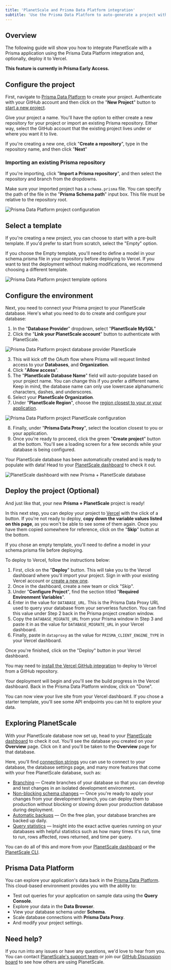 ```yaml
---
title: 'PlanetScale and Prisma Data Platform integration'
subtitle: 'Use the Prisma Data Platform to auto-generate a project with Prisma and PlanetScale and deploy it to Vercel.'
---
```


## Overview

The following guide will show you how to integrate PlanetScale with a Prisma application using the Prisma Data Platform integration and, optionally, deploy it to Vercel.

**This feature is currently in Prisma Early Access.**
## Configure the project

First, navigate to [Prisma Data Platform](https://cloud.prisma.io/projects/) to create your project. Authenticate with your GitHub account and then click on the "**New Project**" button to [start a new project](https://cloud.prisma.io/projects/create).

Give your project a name. You'll have the option to either create a new repository for your project or import an existing Prisma repository. Either way, select the GitHub account that the existing project lives under or where you want it to live.

If you're creating a new one, click "**Create a repository**", type in the repository name, and then click "**Next**"

### Importing an existing Prisma repository

If you're importing, click "**Import a Prisma repository**", and then select the repository and branch from the dropdowns.

Make sure your imported project has a `schema.prisma` file. You can specify the path of the file in the "**Prisma Schema path**" input box. This file must be relative to the repository root.

![Prisma Data Platform project configuration](/img/docs/prisma-cloud-configuration.png)

## Select a template

If you're creating a new project, you can choose to start with a pre-built template. If you'd prefer to start from scratch, select the "Empty" option.

<InfoBlock type="note">
  If you choose the Empty template, you'll need to define a model in your <inlineCode>schema.prisma</inlineCode> file in your repository before deploying to Vercel. If you want to test the deployment without making modifications, we recommend choosing a different template.
</InfoBlock>

![Prisma Data Platform project template options](/img/docs/prisma-cloud-templates.png)

## Configure the environment

Next, you need to connect your Prisma project to your PlanetScale database. Here's what you need to do to create and configure your database:

1. In the "**Database Provider**" dropdown, select "**PlanetScale MySQL**"
2. Click the "**Link your PlanetScale account**" button to authenticate with PlanetScale.

![Prisma Data Platform project database provider PlanetScale](/img/docs/prisma-planetscale-login.png)

3. This will kick off the OAuth flow where Prisma will request limited access to your **Databases**, and **Organization**.
4. Click "**Allow access**".
5. The "**PlanetScale Database Name**" field will auto-populate based on your project name. You can change this if you prefer a different name. Keep in mind, the database name can only use lowercase alphanumeric characters, dashes, and underscores.
6. Select your **PlanetScale Organization**.
7. Under "**PlanetScale Region**", choose the [region closest to your or your application](https://docs.planetscale.com/concepts/regions).

![Prisma Data Platform project PlanetScale configuration](/img/docs/prisma-planetscale-configuration.png)

8. Finally, under "**Prisma Data Proxy**", select the location closest to you or your application.
9. Once you're ready to proceed, click the green "**Create project**" button at the bottom. You'll see a loading screen for a few seconds while your database is being configured.

Your PlanetScale database has been automatically created and is ready to populate with data! Head to your [PlanetScale dashboard](https://app.planetscale.com/) to check it out.

![PlanetScale dashboard with new Prisma + PlanetScale database](/img/docs/prisma-planetscale-database.png)

## Deploy the project (Optional)

And just like that, your new **Prisma + PlanetScale** project is ready!

In this next step, you can deploy your project to [Vercel](https://vercel.com) with the click of a button. If you're not ready to deploy, **copy down the variable values listed on this page**, as you won't be able to see some of them again. Once you have them copied somewhere for reference, click on the "**Skip**" button at the bottom.

<InfoBlock type="note">
  If you chose an empty template, you'll need to define a model in your <inlineCode>schema.prisma</inlineCode> file before deploying.
</InfoBlock>

To deploy to Vercel, follow the instructions below:

1. First, click on the "**Deploy**" button. This will take you to the Vercel dashboard where you'll import your project. Sign in with your existing Vercel account or [create a new one](https://vercel.com/signup).
2. Once in the dashboard, create a new team or click "Skip".
3. Under "**Configure Project**", find the section titled "**Required Environment Variables**".
4. Enter in the value for `DATABASE_URL`. This is the Prisma Data Proxy URL used to query your database from your serverless function. You can find this value under Step 2 back in the Prisma project creation window.
5. Copy the `DATABASE_MIGRATE_URL` from your Prisma window in Step 3 and paste it in as the value for `DATABASE_MIGRATE_URL` in your Vercel dashboard.
6. Finally, paste in `dataproxy` as the value for `PRISMA_CLIENT_ENGINE_TYPE` in your Vercel dashboard.

Once you're finished, click on the "Deploy" button in your Vercel dashboard.

<InfoBlock type="note">
  You may need to <a href="https://github.com/apps/vercel">install the Vercel GitHub integration</a> to deploy to Vercel from a GitHub repository.
</InfoBlock>

Your deployment will begin and you'll see the build progress in the Vercel dashboard. Back in the Prisma Data Platform window, click on "Done".

You can now view your live site from your Vercel dashboard. If you chose a starter template, you'll see some API endpoints you can hit to explore your data.

## Exploring PlanetScale

With your PlanetScale database now set up, head to your [PlanetScale dashboard](https://app.planetscale.com/) to check it out. You'll see the database you created on your **Overview** page. Click on it and you'll be taken to the **Overview** page for that database.

Here, you'll find [connection strings](https://docs.planetscale.com/concepts/connection-strings) you can use to connect to your database, the database settings page, and many more features that come with your free PlanetScale database, such as:

- [Branching](/concepts/branching) &mdash; Create branches of your database so that you can develop and test changes in an isolated development environment.
- [Non-blocking schema changes](/concepts/nonblocking-schema-changes) &mdash; Once you're ready to apply your changes from your development branch, you can deploy them to production without blocking or slowing down your production database during deployment.
- [Automatic backups](/concepts/back-up-and-restore) &mdash; On the free plan, your database branches are backed up daily.
- [Query statistics](/concepts/query-statistics) &mdash; Insight into the exact active queries running on your databases with helpful statistics such as how many times it's run, time to run, rows affected, rows returned, and time per query. 

You can do all of this and more from your [PlanetScale dashboard](https://app.planetscale.com) or the [PlanetScale CLI](https://planetscale.com/cli).

## Prisma Data Platform

You can explore your application's data back in the [Prisma Data Platform](https://www.prisma.io/dataplatform). This cloud-based environment provides you with the ability to:

- Test out queries for your application on sample data using the **Query Console**.
- Explore your data in the **Data Browser**.
- View your database schema under **Schema**.
- Scale database connections with **Prisma Data Proxy**.
- And modify your project settings.

## Need help?

If you run into any issues or have any questions, we'd love to hear from you. You can contact [PlanetScale's support team](https://www.planetscale.com/support) or join our [GitHub Discussion board](https://github.com/planetscale/beta/discussions) to see how others are using PlanetScale.